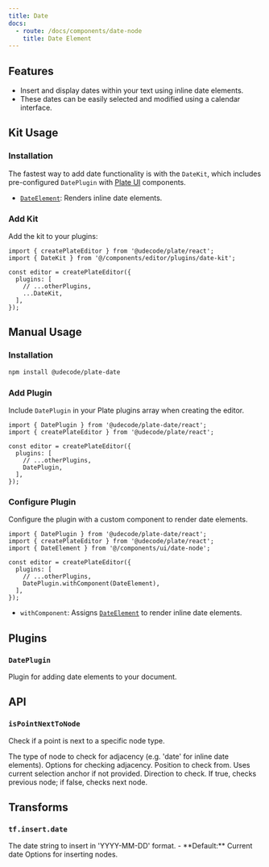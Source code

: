 ```yaml
---
title: Date
docs:
  - route: /docs/components/date-node
    title: Date Element
---
```


<ComponentPreview name="date-demo" />

<PackageInfo>

## Features

- Insert and display dates within your text using inline date elements.
- These dates can be easily selected and modified using a calendar interface.

</PackageInfo>

## Kit Usage

<Steps>

### Installation

The fastest way to add date functionality is with the `DateKit`, which includes pre-configured `DatePlugin` with [Plate UI](/docs/installation/plate-ui) components.

<ComponentSource name="date-kit" />

- [`DateElement`](/docs/components/date-node): Renders inline date elements.

### Add Kit

Add the kit to your plugins:

```tsx
import { createPlateEditor } from '@udecode/plate/react';
import { DateKit } from '@/components/editor/plugins/date-kit';

const editor = createPlateEditor({
  plugins: [
    // ...otherPlugins,
    ...DateKit,
  ],
});
```

</Steps>

## Manual Usage

<Steps>

### Installation

```bash
npm install @udecode/plate-date
```

### Add Plugin

Include `DatePlugin` in your Plate plugins array when creating the editor.

```tsx
import { DatePlugin } from '@udecode/plate-date/react';
import { createPlateEditor } from '@udecode/plate/react';

const editor = createPlateEditor({
  plugins: [
    // ...otherPlugins,
    DatePlugin,
  ],
});
```

### Configure Plugin

Configure the plugin with a custom component to render date elements.

```tsx
import { DatePlugin } from '@udecode/plate-date/react';
import { createPlateEditor } from '@udecode/plate/react';
import { DateElement } from '@/components/ui/date-node';

const editor = createPlateEditor({
  plugins: [
    // ...otherPlugins,
    DatePlugin.withComponent(DateElement),
  ],
});
```

- `withComponent`: Assigns [`DateElement`](/docs/components/date-node) to render inline date elements.

</Steps>

## Plugins

### `DatePlugin`

Plugin for adding date elements to your document.

## API

### `isPointNextToNode`

Check if a point is next to a specific node type.

<API name="isPointNextToNode">
<APIParameters>
  <APIItem name="nodeType" type="string">
    The type of node to check for adjacency (e.g. 'date' for inline date elements).
  </APIItem>
  <APIItem name="options" type="object">
    Options for checking adjacency.
  </APIItem>
</APIParameters>

<APIOptions type="object">
  <APIItem name="at" type="Point" optional>
    Position to check from. Uses current selection anchor if not provided.
  </APIItem>
  <APIItem name="reverse" type="boolean">
    Direction to check. If true, checks previous node; if false, checks next node.
  </APIItem>
</APIOptions>
</API>

## Transforms

### `tf.insert.date`

<API name="insert.date">
<APIParameters>
  <APIItem name="date" type="string" optional>
    The date string to insert in 'YYYY-MM-DD' format.
    - **Default:** Current date
  </APIItem>
  <APIItem name="options" type="InsertNodesOptions" optional>
    Options for inserting nodes.
  </APIItem>
</APIParameters>
</API>
